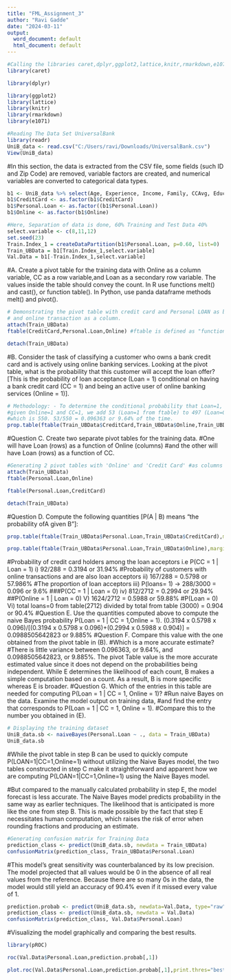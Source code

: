 ---
title: "FML_Assignment_3"
author: "Ravi Gadde"
date: "2024-03-11"
output:
  word_document: default
  html_document: default
---
```{r}
#Calling the libraries caret,dplyr,ggplot2,lattice,knitr,rmarkdown,e1071
library(caret)
```
```{r}
library(dplyr)
```
```{r}
library(ggplot2) 
library(lattice) 
library(knitr) 
library(rmarkdown) 
library(e1071)
```
```{r}
#Reading The Data Set UniversalBank
library(readr)
UniB_data <- read.csv("C:/Users/ravi/Downloads/UniversalBank.csv") 
View(UniB_data)
```
#In this section, the data is extracted from the CSV file, some fields (such ID and Zip Code) are 
 removed, variable factors are created, and numerical variables are converted to categorical 
data types. 

```{r}
b1 <- UniB_data %>% select(Age, Experience, Income, Family, CCAvg, Education, Mortgage, Personal.Loan , Securities.Account, CD.Account, Online, CreditCard)
b1$CreditCard <- as.factor(b1$CreditCard)
b1$Personal.Loan <- as.factor((b1$Personal.Loan)) 
b1$Online <- as.factor(b1$Online)

```
```{r}
#Here, Separation of data is done, 60% Training and Test Data 40%
select.variable <- c(8,11,12) 
set.seed(23)
Train.Index_1 = createDataPartition(b1$Personal.Loan, p=0.60, list=0) 
Train_UBData = b1[Train.Index_1,select.variable]
Val.Data = b1[-Train.Index_1,select.variable]

```
#A. Create a pivot table for the training data with Online as a column variable, CC as a row variable,and 
Loan as a secondary row variable. The values inside the table should convey the count. In R use functions 
melt() and cast(), or function table(). In Python, use panda dataframe methods melt() and pivot().
```{r}
# Demonstrating the pivot table with credit card and Personal LOAN as both rows,
# and online transaction as a column.
attach(Train_UBData)
ftable(CreditCard,Personal.Loan,Online) #ftable is defined as "function table"
```
```{r}
detach(Train_UBData)
```
#B. Consider the task of classifying a customer who owns a bank credit card and is actively using online 
banking services. Looking at the pivot table, what is the probability that this customer will accept the loan 
offer? [This is the probability of loan acceptance (Loan = 1) conditional on having a bank credit card (CC 
= 1) and being an active user of online banking services (Online = 1)]. 
```{r}
# Methodology: - To determine the conditional probability that Loan=1,
#given Online=1 and CC=1, we add 53 (Loan=1 from ftable) to 497 (Loan=0 from ftable), 
#which is 550. 53/550 = 0.096363 or 9.64% of the time.
prop.table(ftable(Train_UBData$CreditCard,Train_UBData$Online,Train_UBData$Personal.Loan),margin=1)
```
#Question C. Create two separate pivot tables for the training data. #One will have Loan (rows) as a 
function of Online (columns) #and the other will have Loan (rows) as a function of CC. 

```{r}
#Generating 2 pivot tables with 'Online' and 'Credit Card' #as columns in both and considering 'Personal Loan' as row 
attach(Train_UBData)
ftable(Personal.Loan,Online)

```
```{r}
ftable(Personal.Loan,CreditCard) 
```
```{r}
detach(Train_UBData)
```
#Question D. Compute the following quantities [P(A | B) means “the probability ofA given B”]: 
```{r}
prop.table(ftable(Train_UBData$Personal.Loan,Train_UBData$CreditCard),margin=)
```
```{r}
prop.table(ftable(Train_UBData$Personal.Loan,Train_UBData$Online),margin=1)
```

#Probability of credit card holders among the loan acceptors i.e P(CC = 1 | Loan = 1) 
i) 92/288 = 0.3194 or 31.94% 
#Probability of customers with online transactions and are also loan acceptors 
ii) 167/288 = 0.5798 or 57.986% 
#The proportion of loan acceptors 
iii) P(loans= 1) -> 288/3000 = 0.096 or 9.6% 
###P(CC = 1 | Loan = 0)
iv) 812/2712 = 0.2994 or 29.94% 
##P(Online = 1 | Loan = 0)
V) 1624/2712 = 0.5988 or 59.88% 
#P(Loan = 0)
Vi) total loans=0 from table(2712) divided by total from table (3000) = 0.904 or 90.4% 
#Question E. Use the quantities computed above to compute the naive Bayes probability P(Loan = 1 | CC 
= 1,Online = 1).
(0.3194 x 0.5798 x 0.096)/[(0.3194 x 0.5798 x 0.096)+(0.2994 x 0.5988 x 0.904)] = 0.0988505642823 or 9.885%
#Question F. Compare this value with the one obtained from the pivot table in (B). #Which is a more 
accurate estimate? 
#There is little variance between 0.096363, or 9.64%, and 0.0988505642823, or 9.885%. The pivot 
Table value is the more accurate estimated value since it does not depend on the probabilities being 
independent. While E determines the likelihood of each count, B makes a simple computation based 
on a count. As a result, B is more specific whereas E is broader. 
#Question G. Which of the entries in this table are needed for computing P(Loan = 1 | CC = 1, Online = 
1)? #Run naive Bayes on the data. Examine the model output on training data, #and find the entry that 
corresponds to P(Loan = 1 | CC = 1, Online = 1). #Compare this to the number you obtained in (E). 
```{r}
# Displaying the training dataset
UniB_data.sb <- naiveBayes(Personal.Loan ~ ., data = Train_UBData) 
UniB_data.sb
```

#While the pivot table in step B can be used to quickly compute P(LOAN=1|CC=1,Online=1) without 
utilizing the Naive Bayes model, the two tables constructed in step C make it straightforward and 
 apparent how we are computing P(LOAN=1|CC=1,Online=1) using the Naive Bayes model.
 
 #But compared to the manually calculated probability in step E, the model forecast is less accurate. 
The Naive Bayes model predicts probability in the same way as earlier techniques. The likelihood 
 that is anticipated is more like the one from step B. This is made possible by the fact that step E 
 necessitates human computation, which raises the risk of error when rounding fractions and producing 
an estimate. 

```{r}
#Generating confusion matrix for Training Data
prediction_class <- predict(UniB_data.sb, newdata = Train_UBData) 
confusionMatrix(prediction_class, Train_UBData$Personal.Loan)
```

#This model's great sensitivity was counterbalanced by its low precision. The model projected that all values 
would be 0 in the absence of all real values from the reference. Because there are so many 0s in the data, the 
model would still yield an accuracy of 90.4% even if it missed every value of 1. 

```{r}
prediction.probab <- predict(UniB_data.sb, newdata=Val.Data, type="raw") 
prediction_class <- predict(UniB_data.sb, newdata = Val.Data) 
confusionMatrix(prediction_class, Val.Data$Personal.Loan)
```
#Visualizing the model graphically and comparing the best results.
```{r}
library(pROC) 
```
```{r}
roc(Val.Data$Personal.Loan,prediction.probab[,1]) 

```
```{r}
plot.roc(Val.Data$Personal.Loan,prediction.probab[,1],print.thres="best")
```
